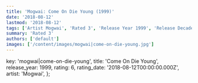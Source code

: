 ```yaml
---
title: 'Mogwai: Come On Die Young (1999)'
date: '2018-08-12'
lastmod: '2018-08-12'
tags: ['Artist Mogwai', 'Rated 3', 'Release Year 1999', 'Release Decade 1990']
summary: 'Rated 3'
authors: ['default']
images: ['/content/images/mogwai|come-on-die-young.jpg']
---
```


  key: 'mogwai|come-on-die-young',
  title: 'Come On Die Young',
  release_year: 1999,
  rating: 6,
  rating_date: '2018-08-12T00:00:00.000Z',
  artist: 'Mogwai',
};

<MusicRating data={data} />
